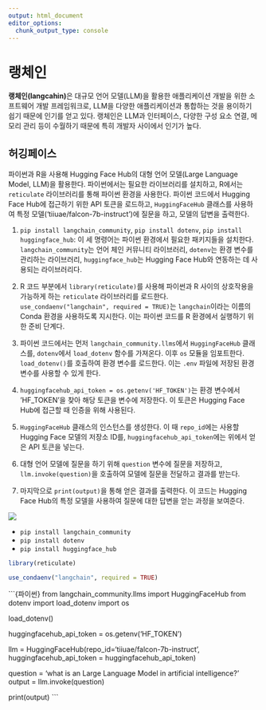 ```yaml
---
output: html_document
editor_options: 
  chunk_output_type: console
---
```


# 랭체인

**랭체인(langcahin)**은 대규모 언어 모델(LLM)을 활용한 애플리케이션 개발을 위한 소프트웨어 개발 프레임워크로, LLM을 다양한 애플리케이션과 통합하는 것을 용이하기 쉽기 때문에 인기를 얻고 있다.
랭체인은 LLM과 인터페이스, 다양한 구성 요소 연결, 메모리 관리 등이 수월하기 때문에 특히 개발자 사이에서 인기가 높다.


## 허깅페이스

파이썬과 R을 사용해 Hugging Face Hub의 대형 언어 모델(Large Language Model, LLM)을 활용한다. 파이썬에서는 필요한 라이브러리를 설치하고, R에서는 `reticulate` 라이브러리를 통해 파이썬 환경을 사용한다. 
파이썬 코드에서 Hugging Face Hub에 접근하기 위한 API 토큰을 로드하고, `HuggingFaceHub` 클래스를 사용하여 특정 모델('tiiuae/falcon-7b-instruct')에 질문을 하고, 모델의 답변을 출력한다. 

1. `pip install langchain_community`, `pip install dotenv`, `pip install huggingface_hub`: 이 세 명령어는 파이썬 환경에서 필요한 패키지들을 설치한다. `langchain_community`는 언어 체인 커뮤니티 라이브러리, `dotenv`는 환경 변수를 관리하는 라이브러리, `huggingface_hub`는 Hugging Face Hub와 연동하는 데 사용되는 라이브러리다.

2. R 코드 부분에서 `library(reticulate)`를 사용해 파이썬과 R 사이의 상호작용을 가능하게 하는 `reticulate` 라이브러리를 로드한다. `use_condaenv("langchain", required = TRUE)`는 `langchain`이라는 이름의 Conda 환경을 사용하도록 지시한다. 이는 파이썬 코드를 R 환경에서 실행하기 위한 준비 단계다.

3. 파이썬 코드에서는 먼저 `langchain_community.llms`에서 `HuggingFaceHub` 클래스를, `dotenv`에서 `load_dotenv` 함수를 가져온다. 이후 `os` 모듈을 임포트한다. `load_dotenv()`를 호출하여 환경 변수를 로드한다. 이는 `.env` 파일에 저장된 환경 변수를 사용할 수 있게 한다.

4. `huggingfacehub_api_token = os.getenv('HF_TOKEN')`는 환경 변수에서 'HF_TOKEN'을 찾아 해당 토큰을 변수에 저장한다. 이 토큰은 Hugging Face Hub에 접근할 때 인증을 위해 사용된다.

5. `HuggingFaceHub` 클래스의 인스턴스를 생성한다. 이 때 `repo_id`에는 사용할 Hugging Face 모델의 저장소 ID를, `huggingfacehub_api_token`에는 위에서 얻은 API 토큰을 넣는다.

6. 대형 언어 모델에 질문을 하기 위해 `question` 변수에 질문을 저장하고, `llm.invoke(question)`을 호출하여 모델에 질문을 전달하고 결과를 받는다.

7. 마지막으로 `print(output)`을 통해 얻은 결과를 출력한다. 이 코드는 Hugging Face Hub의 특정 모델을 사용하여 질문에 대한 답변을 얻는 과정을 보여준다.


![](images/hf_token.jpg)


- `pip install langchain_community`
- `pip install dotenv`
- `pip install huggingface_hub`

```r
library(reticulate)

use_condaenv("langchain", required = TRUE)
```



```{파이썬}
from langchain_community.llms import HuggingFaceHub
from dotenv import load_dotenv
import os

load_dotenv()

huggingfacehub_api_token = os.getenv('HF_TOKEN')

llm = HuggingFaceHub(repo_id='tiiuae/falcon-7b-instruct', 
                     huggingfacehub_api_token = huggingfacehub_api_token)

question = 'what is an Large Language Model in artificial intelligence?'
output = llm.invoke(question)

print(output)
```

